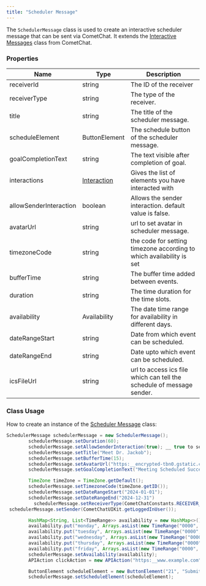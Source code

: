 ```yaml
---
title: "Scheduler Message"
---
```


The `SchedulerMessage` class is used to create an interactive scheduler message that can be sent via CometChat. It extends the [Interactive Messages](/docs/sdk/android/interactive-messages) class from CometChat.

### Properties

| Name                   | Type                                                              | Description                                                           |
| ---------------------- | ----------------------------------------------------------------- | --------------------------------------------------------------------- |
| receiverId             | string                                                            | The ID of the receiver                                                |
| receiverType           | string                                                            | The type of the receiver.                                             |
| title                  | string                                                            | The title of the scheduler message.                                   |
| scheduleElement        | ButtonElement                                                     | The schedule button of the scheduler message.                         |
| goalCompletionText     | string                                                            | The text visible after completion of goal.                            |
| interactions           | [Interaction](/docs/sdk/android/interactive-messages#interaction) | Gives the list of elements you have interacted with                   |
| allowSenderInteraction | boolean                                                           | Allows the sender interaction. default value is false.                |
| avatarUrl              | string                                                            | url to set avatar in scheduler message.                               |
| timezoneCode           | string                                                            | the code for setting timezone according to which availability is set  |
| bufferTime             | string                                                            | The buffer time added between events.                                 |
| duration               | string                                                            | The time duration for the time slots.                                 |
| availability           | Availability                                                      | The date time range for availability in different days.               |
| dateRangeStart         | string                                                            | Date from which event can be scheduled.                               |
| dateRangeEnd           | string                                                            | Date upto which event can be scheduled.                               |
| icsFileUrl             | string                                                            | url to access ics file which can tell the schedule of message sender. |

### Class Usage

How to create an instance of the [Scheduler Message](/docs/web-shared/scheduler-message) class:

```java
SchedulerMessage schedulerMessage = new SchedulerMessage();
        schedulerMessage.setDuration(60);
        schedulerMessage.setAllowSenderInteraction(true); __ true to set the sender as the scheduler
        schedulerMessage.setTitle("Meet Dr. Jackob");
        schedulerMessage.setBufferTime(15);
        schedulerMessage.setAvatarUrl("https:__encrypted-tbn0.gstatic.com_images?q=tbn:ANd9GcRdRz0HEBl1wvncmX6rU8wFrRDxt2cvn2Dq9w&usqp=CAU");
        schedulerMessage.setGoalCompletionText("Meeting Scheduled Successfully!!");

        TimeZone timeZone = TimeZone.getDefault();
        schedulerMessage.setTimezoneCode(timeZone.getID());
        schedulerMessage.setDateRangeStart("2024-01-01");
        schedulerMessage.setDateRangeEnd("2024-12-31")
          schedulerMessage.setReceiverType(CometChatConstants.RECEIVER_TYPE_USER);
 schedulerMessage.setSender(CometChatUIKit.getLoggedInUser());

        HashMap<String, List<TimeRange>> availability = new HashMap<>();
        availability.put("monday", Arrays.asList(new TimeRange("0000", "1359")));
        availability.put("tuesday", Arrays.asList(new TimeRange("0000", "1559")));
        availability.put("wednesday", Arrays.asList(new TimeRange("0000", "0659")));
        availability.put("thursday", Arrays.asList(new TimeRange("0000", "0959")));
        availability.put("friday", Arrays.asList(new TimeRange("0000", "1059")));
        schedulerMessage.setAvailability(availability);
        APIAction clickAction = new APIAction("https:__www.example.com", "POST", "data");

        ButtonElement scheduleElement = new ButtonElement("21", "Submit", clickAction);
        schedulerMessage.setScheduleElement(scheduleElement);
```

